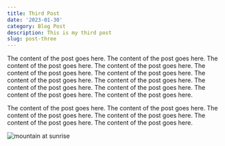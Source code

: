 ```yaml
---
title: Third Post
date: '2023-01-30'
category: Blog Post
description: This is my third post
slug: post-three
---
```


The content of the post goes here. The content of the post goes here. The content of the post goes here. The content of the post goes here. The content of the post goes here. The content of the post goes here.
The content of the post goes here. The content of the post goes here. The content of the post goes here. The content of the post goes here. The content of the post goes here. The content of the post goes here.

The content of the post goes here. The content of the post goes here. The content of the post goes here. The content of the post goes here. The content of the post goes here. The content of the post goes here.

<Image
    src={firstimage}
    alt="mountain at sunrise"
/>
